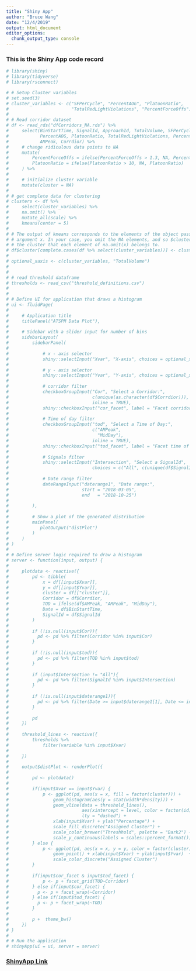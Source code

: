 ```yaml
---
title: "Shiny App"
author: "Bruce Wang"
date: "12/4/2019"
output: html_document
editor_options: 
  chunk_output_type: console
---
```


### This is the Shiny App code record
```r

# library(shiny)
# library(tidyverse)
# library(rsconnect)

# # Setup Cluster variables
# set.seed(3)
# cluster_variables <- c("SFPerCycle", "PercentAOG", "PlatoonRatio", 
#                        "TotalRedLightViolations", "PercentForceOffs")
# 
# # Read corridor dataset
# df <- read_rds("dfCorridors_NA.rds") %>%
#     select(BinStartTime, SignalId, ApproachId, TotalVolume, SFPerCycle,
#            PercentAOG, PlatoonRatio, TotalRedLightViolations, PercentForceOffs,
#            AMPeak, Corrdior) %>%
#     # change ridiculous data points to NA
#     mutate(
#         PercentForceOffs = ifelse(PercentForceOffs > 1.3, NA, PercentForceOffs),
#         PlatoonRatio = ifelse(PlatoonRatio > 10, NA, PlatoonRatio)
#     ) %>%
#     
#     # initialize cluster variable
#     mutate(cluster = NA)
# 
# # get complete data for clustering
# clusters <- df %>%
#     select(cluster_variables) %>%
#     na.omit() %>%
#     mutate_all(scale) %>%
#     kmeans(center = 5)
# 
# # The output of kmeans corresponds to the elements of the object passed as
# # argument x. In your case, you omit the NA elements, and so $cluster indicates
# # the cluster that each element of na.omit(x) belongs to.
# df$cluster[complete.cases(df %>% select(cluster_variables))] <- clusters$cluster
# 
# optional_xaxis <- c(cluster_variables, "TotalVolume")
# 
# 
# # read threshold dataframe
# thresholds <- read_csv("threshold_definitions.csv")
# 
# 
# # Define UI for application that draws a histogram
# ui <- fluidPage(
# 
#     # Application title
#     titlePanel("ATSPM Data Plot"),
# 
#     # Sidebar with a slider input for number of bins 
#     sidebarLayout(
#         sidebarPanel(
#             
#             # x - axis selector
#             shiny::selectInput("Xvar", "X-axis", choices = optional_xaxis, multiple = F),
#             
#             # y - axis selector
#             shiny::selectInput("Yvar", "Y-axis", choices = optional_xaxis, multiple = F),
#             
#             # corridor filter
#             checkboxGroupInput("Cor", "Select a Corridor:",
#                                c(unique(as.character(df$Corrdior))), 
#                                inline = TRUE),
#             shiny::checkboxInput("cor_facet", label = "Facet corridor?", value = FALSE),
#             
#             # Time of day filter
#             checkboxGroupInput("tod", "Select a Time of Day:",
#                                c("AMPeak",
#                                  "MidDay"),
#                                inline = TRUE),
#             shiny::checkboxInput("tod_facet", label = "Facet time of day?", value = FALSE),
#             
#             # Signals filter
#             shiny::selectInput("Intersection", "Select a SignalId",
#                                choices = c("All", c(unique(df$SignalId)))),
#             
#             # Date range filter
#             dateRangeInput("daterange1", "Date range:",
#                            start = "2018-03-05",
#                            end   = "2018-10-25")
# 
#         ),
# 
#         # Show a plot of the generated distribution
#         mainPanel(
#            plotOutput("distPlot")
#         )
#     )
# )
# 
# # Define server logic required to draw a histogram
# server <- function(input, output) {
#     
#     plotdata <- reactive({
#         pd <- tibble(
#             x = df[[input$Xvar]],
#             y = df[[input$Yvar]],
#             cluster = df[["cluster"]],
#             Corridor = df$Corrdior,
#             TOD = ifelse(df$AMPeak, "AMPeak", "MidDay"),
#             Date = df$BinStartTime,
#             SignalId = df$SignalId
#         ) 
#         
#         if (!is.null(input$Cor)){
#           pd <- pd %>% filter(Corridor %in% input$Cor)
#         } 
#         
#         if (!is.null(input$tod)){
#           pd <- pd %>% filter(TOD %in% input$tod)
#         }
#         
#         if (input$Intersection != "All"){
#           pd <- pd %>% filter(SignalId %in% input$Intersection)    
#         }
#         
#         if (!is.null(input$daterange1)){
#           pd <- pd %>% filter(Date >= input$daterange1[1], Date <= input$daterange1[2])
#         }
#         
#         pd
#     })
#     
#     threshold_lines <- reactive({
#         thresholds %>%
#             filter(variable %in% input$Xvar)
#         
#     })
#    
#     output$distPlot <- renderPlot({
#         
#         pd <- plotdata()
#         
#         if(input$Xvar == input$Yvar) {
#             p <- ggplot(pd, aes(x = x, fill = factor(cluster))) +
#                 geom_histogram(aes(y = stat(width*density))) + 
#                 geom_vline(data = threshold_lines(), 
#                            aes(xintercept = level, color = factor(id)), 
#                            lty = "dashed") +
#                 xlab(input$Xvar) + ylab("Percentage") +
#                 scale_fill_discrete("Assigned Cluster") + 
#                 scale_color_brewer("Threshhold", palette = "Dark2") +
#                 scale_y_continuous(labels = scales::percent_format())
#         } else {
#             p <- ggplot(pd, aes(x = x, y = y, color = factor(cluster))) +
#                 geom_point() + xlab(input$Xvar) + ylab(input$Yvar)  +
#                 scale_color_discrete("Assigned Cluster")
#         }
# 
#         if(input$cor_facet & input$tod_facet) {
#             p <- p + facet_grid(TOD~Corridor)
#         } else if(input$cor_facet) {
#           p <- p + facet_wrap(~Corridor)
#         } else if(input$tod_facet) {
#           p <- p + facet_wrap(~TOD)
#         }
#         
#         p +  theme_bw() 
#     })
# }
# 
# # Run the application 
# shinyApp(ui = ui, server = server)

```

### [ShinyApp Link](https://atspmevaluation.shinyapps.io/ATSPM-Shiny/)